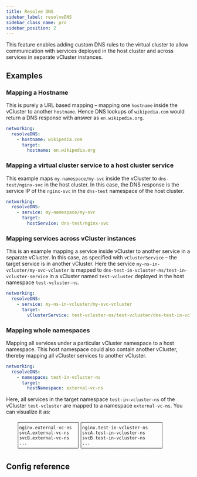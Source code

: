 ```yaml
---
title: Resolve DNS
sidebar_label: resolveDNS
sidebar_class_name: pro
sidebar_position: 2
---
```



This feature enables adding custom DNS rules to the virtual cluster to allow communication with services deployed in the host cluster and across services in separate vCluster instances.

## Examples

### Mapping a Hostname

This is purely a URL based mapping – mapping one `hostname` inside the vCluster to another `hostname`.
Hence DNS lookups of `wikipedia.com` would return a DNS response with answer as `en.wikipedia.org`.

```yaml
networking:
  resolveDNS:
    - hostname: wikipedia.com
      target:
        hostname: en.wikipedia.org
```

### Mapping a virtual cluster service to a host cluster service

This example maps `my-namespace/my-svc` inside the vCluster to `dns-test/nginx-svc` in the host cluster.  In this case, the DNS response is the service IP of the `nginx-svc` in the `dns-test` namespace of the host cluster.

```yaml
networking:
  resolveDNS:
    - service: my-namespace/my-svc
      target:
        hostService: dns-test/nginx-svc
```

### Mapping services across vCluster instances

This is an example mapping a service inside vCluster to another service in a separate vCluster. In this case, as specified with `vClusterService` – the target service is in another vCluster.
Here the service `my-ns-in-vcluster/my-svc-vcluster` is mapped to  `dns-test-in-vcluster-ns/test-in-vcluster-service` in
a vCluster named `test-vcluster` deployed in the host namespace `test-vcluster-ns`.

```yaml
networking:
  resolveDNS:
    - service: my-ns-in-vcluster/my-svc-vcluster
      target:
        vClusterService: test-vcluster-ns/test-vcluster/dns-test-in-vcluster-ns/test-in-vcluster-service
```

### Mapping whole namespaces

Mapping all services under a particular vCluster namespace to a host namespace. This host namespace could also contain another vCluster, thereby mapping all vCluster services to another vCluster.
```yaml
networking:
  resolveDNS:
    - namespace: test-in-vcluster-ns
      target:
        hostNamespace: external-vc-ns
```

Here, all services in the target namespace `test-in-vcluster-ns` of the vCluster `test-vcluster` are mapped to a namespace
`external-vc-ns`.
You can visualize it as:

```
    ┌──────────────────────┐┌──────────────────────────────┐
    │nginx.external-vc-ns  ││nginx.test-in-vcluster-ns     │
    │svcA.external-vc-ns   ││svcA.test-in-vcluster-ns      │
    │svcB.external-vc-ns   ││svcB.test-in-vcluster-ns      │
    │...                   ││...                           │
    └──────────────────────┘└──────────────────────────────┘

```

## Config reference

<ResolveDNS/>
